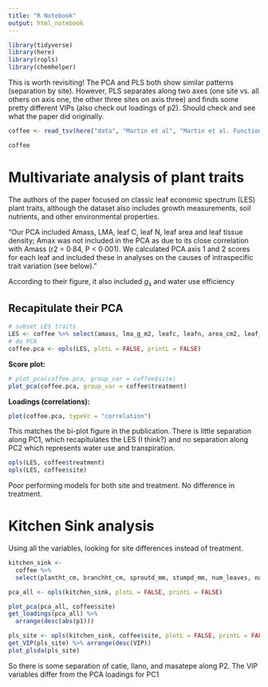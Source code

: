 ```yaml
---
title: "R Notebook"
output: html_notebook
---
```


```r
library(tidyverse)
library(here)
library(ropls)
library(chemhelper)
```

This is worth revisiting!  The PCA and PLS both show similar patterns (separation by site).  However, PLS separates along two axes (one site vs. all others on axis one, the other three sites on axis three) and finds some pretty different VIPs (also check out loadings of p2).  Should check and see what the paper did originally.



```r
coffee <- read_tsv(here("data", "Martin et al", "Martin et al. Functional Ecology.txt"))
```

```r
coffee
```

# Multivariate analysis of plant traits

The authors of the paper focused on classic leaf economic spectrum (LES) plant traits, although the dataset also includes growth measurements, soil nutrients, and other environmental properties.

"Our PCA included Amass, LMA, leaf C, leaf N, leaf area and leaf tissue density; Amax was not included in the PCA as due to its close correlation with Amass (r2 = 0·84, P < 0·001). We calculated PCA axis 1 and 2 scores for each leaf and included these in analyses on the causes of intraspecific trait variation (see below)."

According to their figure, it also included $g_s$ and water use efficiency

## Recapitulate their PCA

```r
# subset LES traits
LES <- coffee %>% select(amass, lma_g_m2, leafc, leafn, area_cm2, leaf_density_g_cm3, cond, wue)
# do PCA
coffee.pca <- opls(LES, plotL = FALSE, printL = FALSE)
```

**Score plot:**

```r
# plot_pca(coffee.pca, group_var = coffee$site)
plot_pca(coffee.pca, group_var = coffee$treatment)
```

**Loadings (correlations):**

```r
plot(coffee.pca, typeVc = "correlation")
```

This matches the bi-plot figure in the publication.  There is little separation along PC1, which recapitulates the LES (I think?) and no separation along PC2 which represents water use and transpiration.

```r
opls(LES, coffee$treatment)
opls(LES, coffee$site)
```
Poor performing models for both site and treatment.  No difference in treatment.


# Kitchen Sink analysis
Using all the variables, looking for site differences instead of treatment.

```r
kitchen_sink <-
  coffee %>% 
  select(plantht_cm, branchht_cm, sproutd_mm, stumpd_mm, num_leaves, num_fruits, area_m2, thick_mm, wt_mg, amax, trans, vpd, temp, rh, ac_ci, ci, leafcn, cond, wue, lma_g_m2, amass, leaf_density_g_cm3, leafn, leafc, area_cm2, soil_p, soil_n, soil_c, soil_ph, soil_moist)
```

```r
pca_all <- opls(kitchen_sink, plotL = FALSE, printL = FALSE)
```

```r
plot_pca(pca_all, coffee$site)
get_loadings(pca_all) %>% 
  arrange(desc(abs(p1)))
```
```r
pls_site <- opls(kitchen_sink, coffee$site, plotL = FALSE, printL = FALSE)
get_VIP(pls_site) %>% arrange(desc(VIP))
plot_plsda(pls_site)
```

So there is some separation of catie, llano, and masatepe along P2.  The VIP variables differ from the PCA loadings for PC1